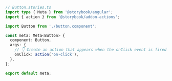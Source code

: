 ```ts
// Button.stories.ts
import type { Meta } from '@storybook/angular';
import { action } from '@storybook/addon-actions';

import Button from './button.component';

const meta: Meta<Button> {
  component: Button,
  args: {
    // 👇 Create an action that appears when the onClick event is fired
    onClick: action('on-click'),
  },
};

export default meta;
```
